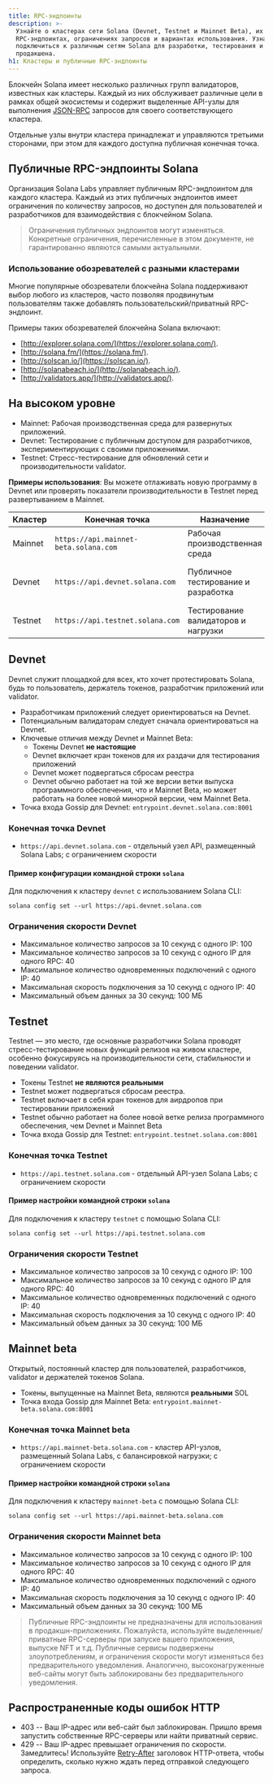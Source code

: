 ```yaml
---
title: RPC-эндпоинты
description: >-
  Узнайте о кластерах сети Solana (Devnet, Testnet и Mainnet Beta), их публичных
  RPC-эндпоинтах, ограничениях запросов и вариантах использования. Узнайте, как
  подключиться к различным сетям Solana для разработки, тестирования и
  продакшена.
h1: Кластеры и публичные RPC-эндпоинты
---
```


Блокчейн Solana имеет несколько различных групп валидаторов, известных как
кластеры. Каждый из них обслуживает различные цели в рамках общей экосистемы и
содержит выделенные API-узлы для выполнения [JSON-RPC](/docs/rpc/) запросов для
своего соответствующего кластера.

Отдельные узлы внутри кластера принадлежат и управляются третьими сторонами, при
этом для каждого доступна публичная конечная точка.

## Публичные RPC-эндпоинты Solana

Организация Solana Labs управляет публичным RPC-эндпоинтом для каждого кластера.
Каждый из этих публичных эндпоинтов имеет ограничения по количеству запросов, но
доступен для пользователей и разработчиков для взаимодействия с блокчейном
Solana.

> Ограничения публичных эндпоинтов могут изменяться. Конкретные ограничения,
> перечисленные в этом документе, не гарантированно являются самыми актуальными.

### Использование обозревателей с разными кластерами

Многие популярные обозреватели блокчейна Solana поддерживают выбор любого из
кластеров, часто позволяя продвинутым пользователям также добавлять
пользовательский/приватный RPC-эндпоинт.

Примеры таких обозревателей блокчейна Solana включают:

- [http://explorer.solana.com/](https://explorer.solana.com/).
- [http://solana.fm/](https://solana.fm/).
- [http://solscan.io/](https://solscan.io/).
- [http://solanabeach.io/](http://solanabeach.io/).
- [http://validators.app/](http://validators.app/).

## На высоком уровне

- Mainnet: Рабочая производственная среда для развернутых приложений.
- Devnet: Тестирование с публичным доступом для разработчиков,
  экспериментирующих с своими приложениями.
- Testnet: Стресс-тестирование для обновлений сети и производительности
  validator.

**Примеры использования**: Вы можете отлаживать новую программу в Devnet или
проверять показатели производительности в Testnet перед развертыванием в
Mainnet.

| **Кластер** | **Конечная точка**                                             | **Назначение**                      | **Примечания**                          |
| ----------- | -------------------------------------------------------------- | ----------------------------------- | --------------------------------------- |
| Mainnet     | `https://api.mainnet-beta.solana.com` | Рабочая производственная среда      | Требуется SOL для транзакций            |
| Devnet      | `https://api.devnet.solana.com` | Публичное тестирование и разработка | Бесплатная раздача SOL для тестирования |
| Testnet     | `https://api.testnet.solana.com` | Тестирование валидаторов и нагрузки | Возможны периодические простои          |

## Devnet

Devnet служит площадкой для всех, кто хочет протестировать Solana, будь то
пользователь, держатель токенов, разработчик приложений или validator.

- Разработчикам приложений следует ориентироваться на Devnet.
- Потенциальным валидаторам следует сначала ориентироваться на Devnet.
- Ключевые отличия между Devnet и Mainnet Beta:
  - Токены Devnet **не настоящие**
  - Devnet включает кран токенов для их раздачи для тестирования приложений
  - Devnet может подвергаться сбросам реестра
  - Devnet обычно работает на той же версии ветки выпуска программного
    обеспечения, что и Mainnet Beta, но может работать на более новой минорной
    версии, чем Mainnet Beta.
- Точка входа Gossip для Devnet:
  `entrypoint.devnet.solana.com:8001`

### Конечная точка Devnet

- `https://api.devnet.solana.com` - отдельный
  узел API, размещенный Solana Labs; с ограничением скорости

#### Пример конфигурации командной строки `solana`

Для подключения к кластеру
`devnet` с использованием
Solana CLI:

```shell
solana config set --url https://api.devnet.solana.com
```

### Ограничения скорости Devnet

- Максимальное количество запросов за 10 секунд с одного IP: 100
- Максимальное количество запросов за 10 секунд с одного IP для одного RPC: 40
- Максимальное количество одновременных подключений с одного IP: 40
- Максимальная скорость подключения за 10 секунд с одного IP: 40
- Максимальный объем данных за 30 секунд: 100 МБ

## Testnet

Testnet — это место, где основные разработчики Solana проводят
стресс-тестирование новых функций релизов на живом кластере, особенно
фокусируясь на производительности сети, стабильности и поведении validator.

- Токены Testnet **не являются реальными**
- Testnet может подвергаться сбросам реестра.
- Testnet включает в себя кран токенов для аирдропов при тестировании приложений
- Testnet обычно работает на более новой ветке релиза программного обеспечения,
  чем Devnet и Mainnet Beta
- Точка входа Gossip для Testnet:
  `entrypoint.testnet.solana.com:8001`

### Конечная точка Testnet

- `https://api.testnet.solana.com` - отдельный
  API-узел Solana Labs; с ограничением скорости

#### Пример настройки командной строки `solana`

Для подключения к кластеру
`testnet` с помощью Solana
CLI:

```shell
solana config set --url https://api.testnet.solana.com
```

### Ограничения скорости Testnet

- Максимальное количество запросов за 10 секунд с одного IP: 100
- Максимальное количество запросов за 10 секунд с одного IP для одного RPC: 40
- Максимальное количество одновременных подключений с одного IP: 40
- Максимальная скорость подключения за 10 секунд с одного IP: 40
- Максимальный объем данных за 30 секунд: 100 МБ

## Mainnet beta

Открытый, постоянный кластер для пользователей, разработчиков, validator и
держателей токенов Solana.

- Токены, выпущенные на Mainnet Beta, являются **реальными** SOL
- Точка входа Gossip для Mainnet Beta:
  `entrypoint.mainnet-beta.solana.com:8001`

### Конечная точка Mainnet beta

- `https://api.mainnet-beta.solana.com` - кластер
  API-узлов, размещенный Solana Labs, с балансировкой нагрузки; с ограничением
  скорости

#### Пример настройки командной строки `solana`

Для подключения к кластеру
`mainnet-beta` с помощью Solana
CLI:

```shell
solana config set --url https://api.mainnet-beta.solana.com
```

### Ограничения скорости Mainnet beta

- Максимальное количество запросов за 10 секунд с одного IP: 100
- Максимальное количество запросов за 10 секунд с одного IP для одного RPC: 40
- Максимальное количество одновременных подключений с одного IP: 40
- Максимальная скорость подключения за 10 секунд с одного IP: 40
- Максимальный объем данных за 30 секунд: 100 МБ

> Публичные RPC-эндпоинты не предназначены для использования в
> продакшн-приложениях. Пожалуйста, используйте выделенные/приватные RPC-серверы
> при запуске вашего приложения, выпуске NFT и т.д. Публичные сервисы подвержены
> злоупотреблениям, и ограничения скорости могут изменяться без предварительного
> уведомления. Аналогично, высоконагруженные веб-сайты могут быть заблокированы
> без предварительного уведомления.

## Распространенные коды ошибок HTTP

- 403 -- Ваш IP-адрес или веб-сайт был заблокирован. Пришло время запустить
  собственные RPC-серверы или найти приватный сервис.
- 429 -- Ваш IP-адрес превышает ограничения по скорости. Замедлитесь!
  Используйте
  [Retry-After](https://developer.mozilla.org/en-US/docs/Web/HTTP/Headers/Retry-After)
  заголовок HTTP-ответа, чтобы определить, сколько нужно ждать перед отправкой
  следующего запроса.
